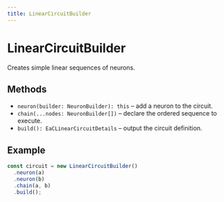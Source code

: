 ```yaml
---
title: LinearCircuitBuilder
---
```


# LinearCircuitBuilder

Creates simple linear sequences of neurons.

## Methods

- `neuron(builder: NeuronBuilder): this` – add a neuron to the circuit.
- `chain(...nodes: NeuronBuilder[])` – declare the ordered sequence to execute.
- `build(): EaCLinearCircuitDetails` – output the circuit definition.

## Example

```ts
const circuit = new LinearCircuitBuilder()
  .neuron(a)
  .neuron(b)
  .chain(a, b)
  .build();
```
